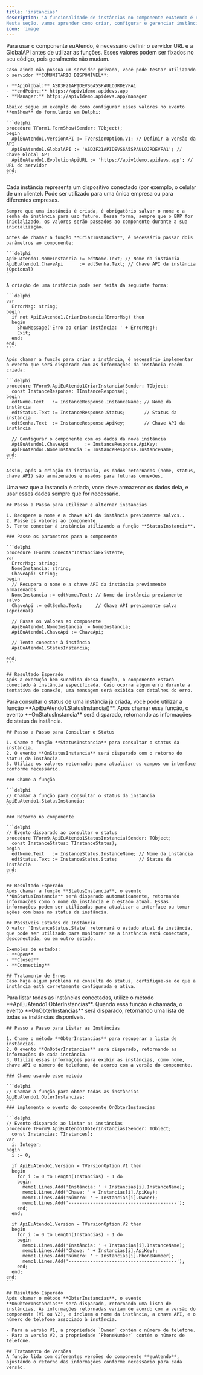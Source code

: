 ```yaml
---
title: 'instancias'
description: 'A funcionalidade de instâncias no componente euAtendo é essencial para a gestão de múltiplas empresas simultâneos. Cada instância representa uma conexão ativa com um canal de comunicação (como WhatsApp), permitindo que sua empresa tenha diferentes clientes configurados para diversos setores ou serviços.
Nesta seção, vamos aprender como criar, configurar e gerenciar instâncias, garantindo um controle eficiente sobre as operações de atendimento.'
icon: 'image'
---
```

<AccordionGroup>
  <Accordion icon="server" title="Autenticando o servidor da API">
    Para usar o componente euAtendo, é necessário definir o servidor URL e a GlobalAPI antes de utilizar as funções. Esses valores podem ser fixados no seu código, pois geralmente não mudam.

    Caso ainda não possua um servidor privado, você pode testar utilizando o servidor **COMUNITÁRIO DISPONÍVEL**:

    - **ApiGlobal:** ASD3F21APIDEVS6A5SPAULOJRDEVFA1
    - **endPoint:** https://apiv1demo.apidevs.app
    - **Manager:** https://apiv1demo.apidevs.app/manager

    Abaixo segue um exemplo de como configurar esses valores no evento **onShow** do formulário em Delphi:

    ```delphi
    procedure TForm1.FormShow(Sender: TObject);
    begin
      ApiEuAtendo1.VersionAPI := TVersionOption.V1; // Definir a versão da API
      ApiEuAtendo1.GlobalAPI := 'ASD3F21APIDEVS6A5SPAULOJRDEVFA1'; // Chave Global API
      ApiEuAtendo1.EvolutionApiURL := 'https://apiv1demo.apidevs.app'; // URL do servidor
    end;
    ```
  </Accordion>

  <Accordion icon="mobile-retro" title="Instâncias 'Celulares de Clientes'">
    Cada instância representa um dispositivo conectado (por exemplo, o celular de um cliente). Pode ser utilizado para uma única empresa ou para diferentes empresas. 

    Sempre que uma instância é criada, é obrigatório salvar o nome e a senha da instância para uso futuro. Dessa forma, sempre que o ERP for inicializado, os valores serão passados ao componente durante a sua inicialização.

    Antes de chamar a função **CriarInstancia**, é necessário passar dois parâmetros ao componente:

    ```delphi
    ApiEuAtendo1.NomeInstancia := edtNome.Text; // Nome da instância
    ApiEuAtendo1.ChaveApi      := edtSenha.Text; // Chave API da instância (Opcional)
    ```

    A criação de uma instância pode ser feita da seguinte forma:

    ```delphi
    var
      ErrorMsg: string;
    begin
      if not ApiEuAtendo1.CriarInstancia(ErrorMsg) then
      begin
        ShowMessage('Erro ao criar instância: ' + ErrorMsg);
        Exit;
      end;
    end;
    ```

    Após chamar a função para criar a instância, é necessário implementar o evento que será disparado com as informações da instância recém-criada:

    ```delphi
    procedure TForm9.ApiEuAtendo1CriarInstancia(Sender: TObject;
      const InstanceResponse: TInstanceResponse);
    begin
      edtNome.Text   := InstanceResponse.InstanceName; // Nome da instância
      edtStatus.Text := InstanceResponse.Status;       // Status da instância
      edtSenha.Text  := InstanceResponse.ApiKey;       // Chave API da instância

      // Configurar o componente com os dados da nova instância
      ApiEuAtendo1.ChaveApi      := InstanceResponse.ApiKey;
      ApiEuAtendo1.NomeInstancia := InstanceResponse.InstanceName;
    end;
    ```

    Assim, após a criação da instância, os dados retornados (nome, status, chave API) são armazenados e usados para futuras conexões.
  </Accordion>
  
  <Accordion icon="link" title="Conectar em uma instancia existente">
    Uma vez que a instancia é criada, voce deve armazenar os dados dela, e usar esses dados sempre que for necessario.

    ## Passo a Passo para utilizar e alternar instancias

    1. Recupere o nome e a chave API da instância previamente salvos..
    2. Passe os valores ao componente.
    3. Tente conectar à instância utilizando a função **StatusInstancia**.

    ### Passe os parametros para o componente

    ```delphi
    procedure TForm9.ConectarInstanciaExistente;
    var
      ErrorMsg: string;
      NomeInstancia: string;
      ChaveApi: string;
    begin
      // Recupera o nome e a chave API da instância previamente armazenados
      NomeInstancia := edtNome.Text; // Nome da instância previamente salvo
      ChaveApi := edtSenha.Text;     // Chave API previamente salva (opcional)

      // Passa os valores ao componente
      ApiEuAtendo1.NomeInstancia := NomeInstancia;
      ApiEuAtendo1.ChaveApi := ChaveApi;

      // Tenta conectar à instância
      ApiEuAtendo1.StatusInstancia;
      
    end;
    ```
	
	## Resultado Esperado
    Após a execução bem-sucedida dessa função, o componente estará conectado à instância especificada. Caso ocorra algum erro durante a tentativa de conexão, uma mensagem será exibida com detalhes do erro.

</Accordion>
  
 <Accordion icon="signal" title="Consultar Status da Instância">
    Para consultar o status de uma instância já criada, você pode utilizar a função **ApiEuAtendo1.StatusInstancia()**. Após chamar essa função, o evento **OnStatusInstancia** será disparado, retornando as informações de status da instância.

    ## Passo a Passo para Consultar o Status

    1. Chame a função **StatusInstancia** para consultar o status da instância.
    2. O evento **OnStatusInstancia** será disparado com o retorno do status da instância.
    3. Utilize os valores retornados para atualizar os campos ou interface conforme necessário.

    ### Chame a função

    ```delphi
    // Chamar a função para consultar o status da instância
    ApiEuAtendo1.StatusInstancia;
    ```

    ### Retorno no componente 

    ```delphi
    // Evento disparado ao consultar o status
    procedure TForm9.ApiEuAtendo1StatusInstancia(Sender: TObject;
      const InstanceStatus: TInstanceStatus);
    begin
      edtNome.Text   := InstanceStatus.InstanceName; // Nome da instância
      edtStatus.Text := InstanceStatus.State;        // Status da instância
    end;
    ```

    ## Resultado Esperado
    Após chamar a função **StatusInstancia**, o evento **OnStatusInstancia** será disparado automaticamente, retornando informações como o nome da instância e o estado atual. Essas informações podem ser utilizadas para atualizar a interface ou tomar ações com base no status da instância.

    ## Possíveis Estados de Instância
    O valor `InstanceStatus.State` retornará o estado atual da instância, que pode ser utilizado para monitorar se a instância está conectada, desconectada, ou em outro estado.

    Exemplos de estados:
    - **Open**
    - **Closed**
    - **Connecting**

    ## Tratamento de Erros
    Caso haja algum problema na consulta do status, certifique-se de que a instância está corretamente configurada e ativa.
</Accordion>


 <Accordion icon="list" title="Listar Todas as Instâncias">
    Para listar todas as instâncias conectadas, utilize o método **ApiEuAtendo1.ObterInstancias**. Quando essa função é chamada, o evento **OnObterInstancias** será disparado, retornando uma lista de todas as instâncias disponíveis.

    ## Passo a Passo para Listar as Instâncias

    1. Chame o método **ObterInstancias** para recuperar a lista de instâncias.
    2. O evento **OnObterInstancias** será disparado, retornando as informações de cada instância.
    3. Utilize essas informações para exibir as instâncias, como nome, chave API e número de telefone, de acordo com a versão do componente.

    ### Chame usando esse metodo

    ```delphi
    // Chamar a função para obter todas as instâncias
    ApiEuAtendo1.ObterInstancias;
    ```
    ### implemente o evento do componente OnObterInstancias
	
	```delphi
    // Evento disparado ao listar as instâncias
    procedure TForm9.ApiEuAtendo1ObterInstancias(Sender: TObject;
      const Instancias: TInstances);
    var
      i: Integer;
    begin
      i := 0;

      if ApiEuAtendo1.Version = TVersionOption.V1 then
      begin
        for i := 0 to Length(Instancias) - 1 do
        begin
          memo1.Lines.Add('Instância: ' + Instancias[i].InstanceName);
          memo1.Lines.Add('Chave: ' + Instancias[i].ApiKey);
          memo1.Lines.Add('Número: ' + Instancias[i].Owner);
          memo1.Lines.Add('----------------------------------------');
        end;
      end;

      if ApiEuAtendo1.Version = TVersionOption.V2 then
      begin
        for i := 0 to Length(Instancias) - 1 do
        begin
          memo1.Lines.Add('Instância: ' + Instancias[i].InstanceName);
          memo1.Lines.Add('Chave: ' + Instancias[i].ApiKey);
          memo1.Lines.Add('Número: ' + Instancias[i].PhoneNumber);
          memo1.Lines.Add('----------------------------------------');
        end;
      end;
    end;
    ```

    ## Resultado Esperado
    Após chamar o método **ObterInstancias**, o evento **OnObterInstancias** será disparado, retornando uma lista de instâncias. As informações retornadas variam de acordo com a versão do componente (V1 ou V2), e incluem o nome da instância, a chave API, e o número de telefone associado à instância.

    - Para a versão V1, a propriedade `Owner` contém o número de telefone.
    - Para a versão V2, a propriedade `PhoneNumber` contém o número de telefone.

    ## Tratamento de Versões
    A função lida com diferentes versões do componente **euAtendo**, ajustando o retorno das informações conforme necessário para cada versão.
</Accordion>
</AccordionGroup>